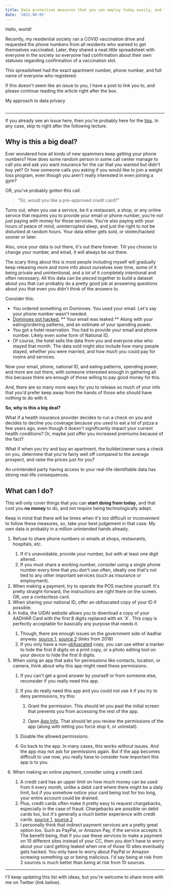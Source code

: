```yaml
---
title: Data protection measures that you can employ today easily, and for free!
date: '2021-06-05'
---
```



Hello, world!

Recently, my residential society ran a COVID vaccination drive and requested the
phone numbers from all residents who wanted to get themselves vaccinated. Later,
they shared a neat little spreadsheet with everyone in the society so everyone
had confirmation about their own statuses regarding confirmation of a
vaccination slot.

This spreadsheet had the exact apartment number, phone number, and full name of
everyone who registered.

<BoxedSection>

If this doesn't seem like an issue to you, I have a post to link you to, and
please continue reading the article right after the box.

<Link to='/blog/my-approach-to-data-privacy/'>My approach to data privacy</Link>
<br />
<br />

---

If you already see an issue here, then you're probably here for the
[tips](#measures). In any case, skip to right after the following lecture.

</BoxedSection>

## Why is this a big deal?

Ever wondered how all kinds of new spammers keep getting your phone numbers? How
does some random person in some call center manage to call you and ask you want
insurance for the car that you wanted but didn't buy yet? Or how someone calls
you asking if you would like to join a weight loss program, even though you
aren't really interested in even joining a gym?

OR, you've probably gotten this call.

> "Sir, would you like a pre-approved credit card?"

Turns out, when you use a service, be it a restaurant, a shop, or any online
service that requires you to provide your email or phone number, you're not just
paying with money for those services. You're also paying with your hours of
peace of mind, uninterrupted sleep, and just the right to not be disturbed at
random hours. Your data either gets sold, or stolen/hacked sooner or later.

Also, once your data is out there, it's out there forever. Till you choose to
change your number, and email, it will always be out there.

The scary thing about this is most people including myself will gradually keep
releasing more and more info about ourselves over time, some of it being private
and unintentional, and a lot of it completely intentional and often necessary.
All this data can be pieced together to build a dataset about you that can
probably do a pretty good job at answering questions about you that even you
didn't think of the answers to.

Consider this:

- You ordered something on Dominoes. You used your email. Let's say your phone
  number wasn't needed.
- [Dominoes got hacked.](https://www.indiatoday.in/technology/news/story/leaked-data-of-dominos-india-users-now-available-on-search-engine-created-by-hacker-1805595-2021-05-22)
  ** Your email was leaked.** Along with your eating/ordering patterns, and an
  estimate of your spending power.
- You got a hotel reservation. You had to provide your email and phone number.
  Likely even some form of National ID.
- Of course, the hotel sells the data from you and everyone else who stayed that
  month. The data sold might also include how many people stayed, whether you
  were married, and how much you could pay for rooms and services.

Now your email, phone, national ID, and eating patterns, spending power, and
more are out there, with someone interested enough in gathering all this because
there are enough of those willing to pay good money for this.

And, there are so many more ways for you to release so much of your info that
you'd prefer keep away from the hands of those who should have nothing to do
with it.

**So, why is this a big deal?**

What if a health insurance provider decides to run a check on you and decides to
decline you coverage because you used to eat a lot of pizza a few years ago,
even though it doesn't significantly impact your current health conditions? Or,
maybe just offer you increased premiums because of the fact?

What if when you try and buy an apartment, the builder/owner runs a check on
you, determine that you're fairly well off compared to the average prospect, and
raise the prices just for you?

An unintended party having access to your real-life identifiable data has strong
real-life consequences.

## <Tag is='measures' />What can I do?

This will only cover things that you can **start doing from today**, and that
cost you **no money** to do, and not require being technologically adept.

Keep in mind that there will be times when it's too difficult or inconvenient to
follow these measures, so, take your best judgement in that case. My own data is
probably in a million unintended hands already.

1. <Tag is='measure-1' />
   Refuse to share phone numbers or emails at shops, restaurants, hospitals, etc.

   1. If it's unavoidable, provide your number, but with at least one digit
      altered.
   2. If you must share a working number, consider using a single phone number
      every time that you don't use often, ideally one that's not tied to any
      other important services (such as insurance or employment).

2. <Tag is='measure-2' />
   When making a payment, try to operate the POS machine yourself. It's pretty straight-forward,
   the instructions are right there on the screen. OR, use a contactless card.
3. <Tag is='measure-3' />
   When sharing your national ID, offer an obfuscated copy of your ID if possible.
4. <Tag is='measure-4' />
   In India, the UIDAI website allows you to download a copy of your AADHAR Card
   with the first 8 digits replaced with an `X`. This copy is perfectly acceptable
   for basically any purpose that needs it.

   1. Though, there are enough issues on the government side of Aadhar anyway.
      [source 1](https://thewire.in/government/aadhaar-remains-an-unending-security-nightmare-for-a-billion-indians),
      [source 2](https://www.businesstoday.in/current/economy-politics/aadhaar-software-hack-uidai-data-ghost-entries/story/282260.html)
      (links from 2018)
   2. If you only have a
      non-[obfuscated](https://www.google.com/search?q=define+obfuscate) copy,
      you can use either a marker to hide the first 8 digits on a print copy, or
      a photo editing tool on your device to hide the first 8 digits.

5. <Tag is='measure-5' />
   When using an app that asks for permissions like contacts, location, or camera,
   think about why this app might need these permissions.

   1. If you can't get a good answer by yourself or from someone else,
      reconsider if you really need this app.
   2. If you do really need this app and you could not use it if you try to deny
      permissions, try this:

      1. Grant the permission. This should let you past the initial screen that
         prevents you from accessing the rest of the app.

      2. Open [App Info](https://tunecomp.net/quickly-view-app-info-android-9/).
         That should let you review the permissions of the app (along with
         letting you force stop it, or uninstall).

   3. Disable the allowed permissions.
   4. Go back to the app. In many cases, this works without issues. And the app
      may not ask for permissions again. But if the app becomes difficult to use
      now, you really have to consider how important this app is to you.

6. <Tag is='measure-6' />
   When making an online payment, consider using a credit card.

   1. A credit card has an upper limit on how much money can be used from it
      every month, unlike a debit card where there might be a daily limit, but
      if you somehow notice your card being lost for too long, your entire
      account could be drained.
   2. Plus, credit cards often make it pretty easy to request chargebacks,
      especially in the case of fraud. Chargebacks are possible on debit cards
      too, but it's generally a much better experience with credit cards.
      [source 1](https://www.chargebackgurus.com/blog/know-your-chargeback-dispute-types-debit-card-vs.-credit-card),
      [source 2](https://chargebacks911.com/debit-card-disputes/)
   3. I personally think that indirect payment services are a pretty great
      option too. Such as PayPal, or Amazon Pay, if the service accepts it. The
      benefit being, that if you use these services to make a payment on 10
      different sites instead of your CC, then you don't have to worry about
      your card getting leaked when one of those 10 sites eventually gets
      hacked. You only have to worry about PayPal or Amazon screwing something
      up or being malicious. I'd say being at risk from 2 sources is much better
      than being at risk from 10 sources.

---

I'll keep updating this list with ideas, but you're welcome to share more with
me on Twitter (link below).
